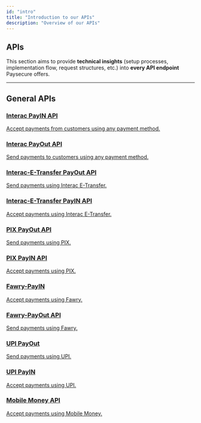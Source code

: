 ```yaml
---
id: "intro"
title: "Introduction to our APIs"
description: "Overview of our APIs"
---
```



## APIs

This section aims to provide **technical insights** (setup processes, implementation flow, request structures, etc.) into **every API endpoint** Paysecure offers.

---

## General APIs

<div className="card-grid">
  <a className="card" href="/docs/api-reference/interac/pay-in">
    <h3>Interac PayIN API</h3>
    <p>Accept payments from customers using any payment method.</p>
  </a>
  <a className="card" href="/docs/api-reference/interac/pay-out">
    <h3>Interac PayOut API</h3>
    <p>Send payments to customers using any payment method.</p>
  </a>
  <a className="card" href="/docs/api-reference/interac-e-transfer/pay-out">
    <h3>Interac-E-Transfer PayOut API</h3>
    <p>Send payments using Interac E-Transfer.</p>
  </a>
  <a className="card" href="/docs/api-reference/interac-e-transfer/pay-in">
    <h3>Interac-E-Transfer PayIN API</h3>
    <p>Accept payments using Interac E-Transfer.</p>
  </a>
  <a className="card" href="/docs/api-reference/pix/pay-out">
    <h3>PIX PayOut API</h3>
    <p>Send payments using PIX.</p>
  </a>
  <a className="card" href="/docs/api-reference/pix/pay-in">
    <h3>PIX PayIN API</h3>
    <p>Accept payments using PIX.</p>
  </a>
  <a className="card" href="/docs/api-reference/fawry-pay/pay-in">
    <h3>Fawry-PayIN</h3>
    <p>Accept payments using Fawry.</p>
  </a>
  <a className="card" href="/docs/api-reference/fawry-pay/pay-out">
    <h3>Fawry-PayOut API</h3>
    <p>Send payments using Fawry.</p>
  </a>
  <a className="card" href="/docs/api-reference/upi/pay-out">
    <h3>UPI PayOut</h3>
    <p>Send payments using UPI.</p>
  </a>
  <a className="card" href="/docs/api-reference/upi/pay-in">
    <h3>UPI PayIN</h3>
    <p>Accept payments using UPI.</p>
  </a>
  <a className="card" href="/docs/api-reference/mobile-money/pay-out">
    <h3>Mobile Money API</h3>
    <p>Accept payments using Mobile Money.</p>
  </a>
</div>

